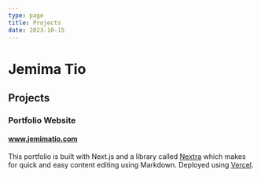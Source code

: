 ```yaml
---
type: page
title: Projects
date: 2023-10-15
---
```

# Jemima Tio

## Projects

### Portfolio Website 
#### www.jemimatio.com

This portfolio is built with Next.js and a library called [Nextra](https://nextra.vercel.app/) which makes for quick and easy content editing using Markdown. Deployed using [Vercel](https://vercel.com/).